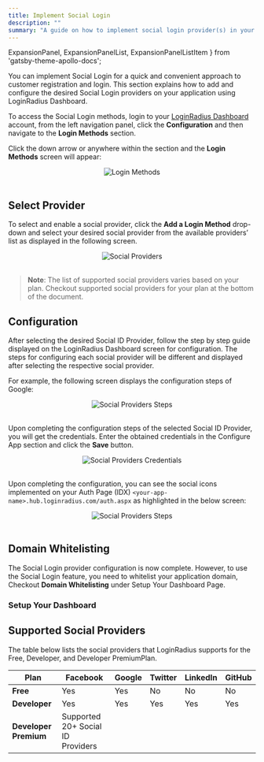 ```yaml
---
title: Implement Social Login
description: ""
summary: "A guide on how to implement social login provider(s) in your application."
---
```


  ExpansionPanel,
  ExpansionPanelList,
  ExpansionPanelListItem
} from 'gatsby-theme-apollo-docs';
 


You can implement Social Login for a quick and convenient approach to customer registration and login. This section explains how to add and configure the desired Social Login providers on your application using LoginRadius Dashboard.

To access the Social Login methods, login to your [LoginRadius Dashboard](https://dashboard.loginradius.com/dashboard) account, from the left navigation panel, click the **Configuration** and then navigate to the **Login Methods** section. 

Click the down arrow or anywhere within the section and the **Login Methods** screen will appear:

<div style="text-align:center">
  <img src="../assets/howto/implement-social-login/login-methods.png" alt="Login Methods" />
</div>
<br/>


## Select Provider
To select and enable a social provider, click the **Add a Login Method** drop-down and select your desired social provider from the available providers’ list as displayed in the following screen.



<div style="text-align:center">
  <img src="../assets/howto/implement-social-login/add-provider.png" alt="Social Providers" />
</div>
<br/>



> **Note**: The list of supported social providers varies based on your plan. Checkout supported social providers for your plan at the bottom of the document.
## Configuration

After selecting the desired Social ID Provider, follow the step by step guide displayed on the LoginRadius Dashboard screen for configuration. The steps for configuring each social provider will be different and displayed after selecting the respective social provider.


For example, the following screen displays the configuration steps of Google:


<div style="text-align:center">
  <img src="../assets/howto/implement-social-login/provider-steps.png" alt="Social Providers Steps" />
</div>
<br/>




Upon completing the configuration steps of the selected Social ID Provider, you will get the credentials. Enter the obtained credentials in the Configure App section and click the **Save** button.


<div style="text-align:center">
  <img src="../assets/howto/implement-social-login/app-credentials.png" alt="Social Providers Credentials" />
</div>
<br/>


Upon completing the configuration, you can see the social icons implemented on your Auth Page (IDX) `<your-app-name>.hub.loginradius.com/auth.aspx` as highlighted in the below screen:


<div style="text-align:center">
  <img src="../assets/howto/implement-social-login/auth-page-provider.png" alt="Social Providers Steps" />
</div>
<br/>



## Domain Whitelisting

The Social Login provider configuration is now complete. However, to use the Social Login feature, you need to whitelist your application domain, Checkout **Domain Whitelisting** under Setup Your Dashboard Page.

### Setup Your Dashboard
 
<ExpansionPanel title="Click here to view details">
  <Setup />
</ExpansionPanel>


## Supported Social Providers

The table below lists the social providers that LoginRadius supports for the Free, Developer, and Developer PremiumPlan. 

|**Plan**|**Facebook**|**Google**|**Twitter**|**LinkedIn**|**GitHub**|
|----|--------|------|-------|--------|------|
|**Free**|Yes|Yes|No|No|No|
|**Developer**|Yes|Yes|Yes|Yes|Yes|
|**Developer Premium**| Supported  20+ Social ID Providers|



